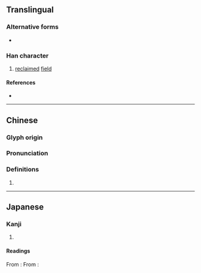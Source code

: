 {{also|畭|畲}}
{{character info/new}}
==Translingual==

===Alternative forms===
* {{l|mul|𤰩}}

===Han character===
{{Han char|rn=102|rad=田|as=07|sn=12|four=68094|canj=OMDW|ids=⿱余田}}

# [[reclaim]]ed [[field]]

====References====
* {{Han ref|kx=0763.120|dkj=21860|dj=1173.010|hdz=42543.020|uh=756C|ud=30060|bh=DAAE|bd=55982}}

----

==Chinese==
{{zh-forms}}

===Glyph origin===
{{Han etym}}

===Pronunciation===
{{zh-pron
|m=yú,shē
|c=jyu4,se1
|mn=ml:sia
|mc=y
|oc=y
|cat=
}}

===Definitions===
{{zh-hanzi}}

# {{rfdef|zh}}

----

==Japanese==

===Kanji===
{{ja-kanji|grade=|rs=田07}}

# {{defn|lang=ja|sort=田07}}

====Readings====
From {{w|Middle Chinese}} {{ltc-l|畬}}:
{{ja-readings
|goon=よ
|kanon=よ
|kun=あらた-
}}
From {{w|Mandarin Chinese|Mandarin}} {{m|zh|畬|tr=shē}}:
{{ja-readings
|kanyoon=しゃ
|kun=やきた-
}}